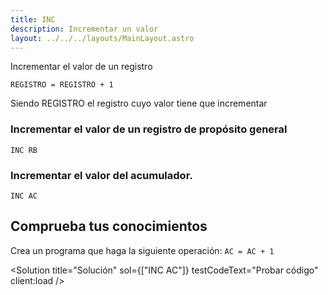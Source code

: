 ```yaml
---
title: INC
description: Incrementar un valor
layout: ../../../layouts/MainLayout.astro
---
```



Incrementar el valor de un registro

```
REGISTRO = REGISTRO + 1
```
Siendo REGISTRO el registro cuyo valor tiene que incrementar

### Incrementar el valor de un registro de propósito general

```
INC RB
```

### Incrementar el valor del acumulador.

```
INC AC
```

## Comprueba tus conocimientos

Crea un programa que haga la siguiente operación: `AC = AC + 1`

<Solution title="Solución" sol={["INC AC"]} testCodeText="Probar código" client:load />